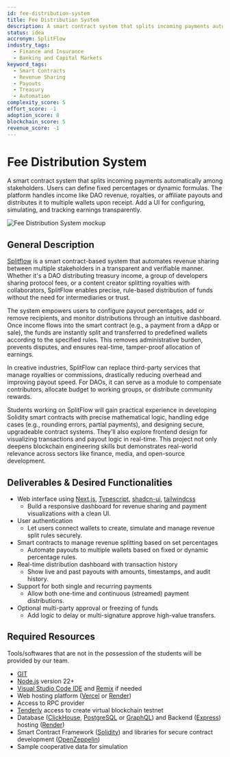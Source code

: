 ```yaml
---
id: fee-distribution-system
title: Fee Distribution System
description: A smart contract system that splits incoming payments automatically among stakeholders. Users can define fixed percentages or dynamic formulas. The platform handles income like DAO revenue, royalties, or affiliate payouts and distributes it to multiple wallets upon receipt. Add a UI for configuring, simulating, and tracking earnings transparently.
status: idea
accronym: SplitFlow
industry_tags:
  - Finance and Insurance
  - Banking and Capital Markets
keyword_tags:
  - Smart Contracts
  - Revenue Sharing
  - Payouts
  - Treasury
  - Automation
complexity_score: 5
effort_score: -1
adoption_score: 8
blockchain_score: 5
revenue_score: -1
---
```




# Fee Distribution System

A smart contract system that splits incoming payments automatically among stakeholders. Users can define fixed percentages or dynamic formulas. The platform handles income like DAO revenue, royalties, or affiliate payouts and distributes it to multiple wallets upon receipt. Add a UI for configuring, simulating, and tracking earnings transparently.

![Fee Distribution System mockup](/images/project/fee-distribution-system.jpg)

## General Description

[Splitflow](https://splitflow.monark.io) is a smart contract-based system that automates revenue sharing between multiple stakeholders in a transparent and verifiable manner. Whether it's a DAO distributing treasury income, a group of developers sharing protocol fees, or a content creator splitting royalties with collaborators, SplitFlow enables precise, rule-based distribution of funds without the need for intermediaries or trust.

The system empowers users to configure payout percentages, add or remove recipients, and monitor distributions through an intuitive dashboard. Once income flows into the smart contract (e.g., a payment from a dApp or sale), the funds are instantly split and transferred to predefined wallets according to the specified rules. This removes administrative burden, prevents disputes, and ensures real-time, tamper-proof allocation of earnings.

In creative industries, SplitFlow can replace third-party services that manage royalties or commissions, drastically reducing overhead and improving payout speed. For DAOs, it can serve as a module to compensate contributors, allocate budget to working groups, or distribute community rewards.

Students working on SplitFlow will gain practical experience in developing Solidity smart contracts with precise mathematical logic, handling edge cases (e.g., rounding errors, partial payments), and designing secure, upgradeable contract systems. They'll also explore frontend design for visualizing transactions and payout logic in real-time. This project not only deepens blockchain engineering skills but demonstrates real-world relevance across sectors like finance, media, and open-source development.

## Deliverables & Desired Functionalities

- Web interface using [Next.js](https://nextjs.org/), [Typescript](https://www.typescriptlang.org/), [shadcn-ui](https://ui.shadcn.com/), [tailwindcss](https://tailwindcss.com/)
   - Build a responsive dashboard for revenue sharing and payment visualizations with a clean UI.
- User authentication 
   - Let users connect wallets to create, simulate and manage revenue split rules securely.
- Smart contracts to manage revenue splitting based on set percentages
   - Automate payouts to multiple wallets based on fixed or dynamic percentage rules.
- Real-time distribution dashboard with transaction history
   - Show live and past payouts with amounts, timestamps, and audit history.
- Support for both single and recurring payments
   - Allow both one-time and continuous (streamed) payment distributions.
- Optional multi-party approval or freezing of funds
   - Add logic to delay or multi-signature approve high-value transfers.

## Required Resources

Tools/softwares that are not in the possession of the students will be provided by our team.

- [GIT](https://git-scm.com/)
- [Node.js](https://nodejs.org/) version 22+
- [Visual Studio Code IDE](https://code.visualstudio.com/) and [Remix](https://remix-project.org/) if needed
- Web hosting platform ([Vercel](https://vercel.com/) or [Render](https://render.com/))
- Access to RPC provider
- [Tenderly](https://tenderly.co/) access to create virtual blockchain testnet
- Database ([ClickHouse](https://clickhouse.com/), [PostgreSQL](https://www.postgresql.org/) or [GraphQL](https://graphql.org/)) and Backend ([Express](https://expressjs.com/)) hosting ([Render](https://render.com/))
- Smart Contract Framework ([Solidity](https://soliditylang.org/)) and libraries for secure contract development ([OpenZeppelin](https://www.openzeppelin.com/))
- Sample cooperative data for simulation